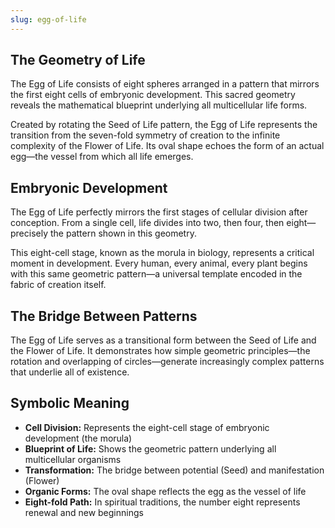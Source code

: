 ```yaml
---
slug: egg-of-life
---
```


<Section title="The Geometry of Life">

## The Geometry of Life

The Egg of Life consists of eight spheres arranged in a pattern that mirrors the first eight cells of embryonic development. This sacred geometry reveals the mathematical blueprint underlying all multicellular life forms.

Created by rotating the Seed of Life pattern, the Egg of Life represents the transition from the seven-fold symmetry of creation to the infinite complexity of the Flower of Life. Its oval shape echoes the form of an actual egg—the vessel from which all life emerges.

</Section>

<Section title="Embryonic Development">

## Embryonic Development

The Egg of Life perfectly mirrors the first stages of cellular division after conception. From a single cell, life divides into two, then four, then eight—precisely the pattern shown in this geometry.

This eight-cell stage, known as the morula in biology, represents a critical moment in development. Every human, every animal, every plant begins with this same geometric pattern—a universal template encoded in the fabric of creation itself.

</Section>

<Section title="The Bridge Between Patterns">

## The Bridge Between Patterns

The Egg of Life serves as a transitional form between the Seed of Life and the Flower of Life. It demonstrates how simple geometric principles—the rotation and overlapping of circles—generate increasingly complex patterns that underlie all of existence.

</Section>

<Section title="Symbolic Meaning">

## Symbolic Meaning

- **Cell Division:** Represents the eight-cell stage of embryonic development (the morula)
- **Blueprint of Life:** Shows the geometric pattern underlying all multicellular organisms
- **Transformation:** The bridge between potential (Seed) and manifestation (Flower)
- **Organic Forms:** The oval shape reflects the egg as the vessel of life
- **Eight-fold Path:** In spiritual traditions, the number eight represents renewal and new beginnings

</Section>

<RelatedGeometries slug="egg-of-life" />
